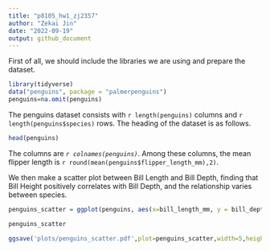 ```yaml
---
title: "p8105_hw1_zj2357"
author: "Zekai Jin"
date: "2022-09-19"
output: github_document
---
```


First of all, we should include  the libraries we are using and prepare the dataset.
```r
library(tidyverse)
data("penguins", package = "palmerpenguins")
penguins=na.omit(penguins)
```

The penguins dataset consists with `r length(penguins)` columns and `r length(penguins$species)` rows. The heading of the dataset is as follows.
```r
head(penguins)
```

The columns are _`r colnames(penguins)`_. Among  these columns, the mean flipper length is `r round(mean(penguins$flipper_length_mm),2)`.

We then make a scatter plot between Bill Length and Bill Depth, finding that Bill Height positively correlates with Bill Depth, and the relationship varies between species.
```r

penguins_scatter = ggplot(penguins, aes(x=bill_length_mm, y = bill_depth_mm,color=species))+geom_point()+labs(x = "Bill Length(mm)", y = "Bill Depth(mm)")+ggtitle("Scatter plot of Bill Length and Bill Depth")

penguins_scatter

ggsave('plots/penguins_scatter.pdf',plot=penguins_scatter,width=5,height=3)

```


```r


```